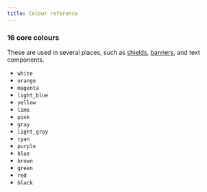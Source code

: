 ```yaml
---
title: Colour reference
---
```


### 16 core colours

These are used in several places, such as [shields](../../items/item-components/#minecraftbase_color), [banners](../../items/item-models/#minecraftbanner), and text components.

- `white`
- `orange`
- `magenta`
- `light_blue`
- `yellow`
- `lime`
- `pink`
- `gray`
- `light_gray`
- `cyan`
- `purple`
- `blue`
- `brown`
- `green`
- `red`
- `black`
